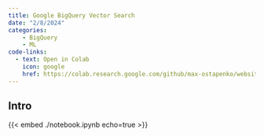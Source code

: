 ```yaml
---
title: Google BigQuery Vector Search
date: "2/8/2024"
categories:
    - BigQuery
    - ML
code-links:
  - text: Open in Colab
    icon: google
    href: https://colab.research.google.com/github/max-ostapenko/website-source/blob/main/src/posts/bigquery_vector_search/notebook.ipynb
---
```


## Intro

{{< embed ./notebook.ipynb echo=true >}}
